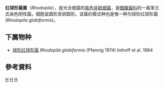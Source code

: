 {{Automatic taxobox
| taxon = Rhodopila
| authority = Duchow and Douglas, 1949
| type_species = ''Rhodopila globiformis''
| type_species_authority = (Pfennig 1974) Imhoff et al. 1984
}}
'''红球形菌属'''（''Rhodopila''），是光合细菌的[[紫色非硫细菌|紫色非硫细菌]]，是[[醋酸菌科|醋酸菌科]]的一属革兰氏染色阴性菌。细胞呈圆形至卵圆形。该属的模式种也是惟一种为球形红球形菌(''Rhodopila globiformis'')。

==下属物种==
* [[球形红球形菌|球形红球形菌]] ''Rhodopila globiformis'' (Pfennig 1974) Imhoff et al. 1984

==參考資料==
{{Reflist}}

{{Taxonbar}}
[[Category:1949年描述的分类群|H]]
[[Category:紫色非硫细菌|H]]
[[Category:醋酸菌科|H]]